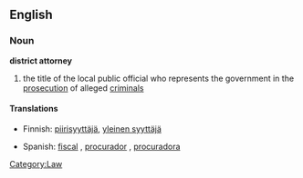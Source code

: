 ==English==
{{wikipedia}}
===Noun===

'''district attorney'''

#the title of the local public official who represents the government in the [[prosecution]] of alleged [[criminal]]s

====Translations====
{{trans-top|title}}
*Finnish: [[piirisyyttäjä]], [[yleinen syyttäjä]]
{{trans-mid}}
*Spanish: [[fiscal]] {{m|f}}, [[procurador]] {{m}}, [[procuradora]] {{f}}
{{trans-bottom}}

[[Category:Law]]